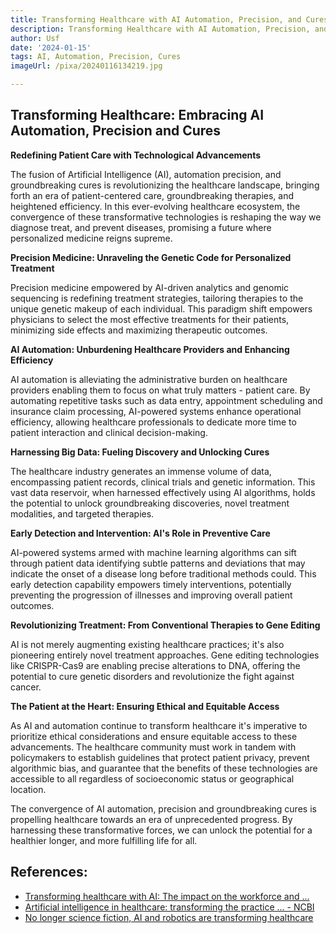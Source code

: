 ```yaml
---
title: Transforming Healthcare with AI Automation, Precision, and Cures
description: Transforming Healthcare with AI Automation, Precision, and Cures
author: Usf
date: '2024-01-15'
tags: AI, Automation, Precision, Cures
imageUrl: /pixa/20240116134219.jpg

---
```

## Transforming Healthcare: Embracing  AI Automation, Precision and Cures

**Redefining Patient Care with Technological Advancements**

The fusion of Artificial Intelligence  (AI), automation precision, and  groundbreaking  cures is revolutionizing the healthcare landscape, bringing forth an era  of patient-centered care, groundbreaking  therapies, and heightened efficiency. In this ever-evolving healthcare  ecosystem, the convergence of these transformative technologies is reshaping the way we diagnose treat,  and prevent diseases,  promising a future where personalized medicine  reigns supreme.

**Precision Medicine: Unraveling the Genetic Code for  Personalized Treatment**

Precision medicine empowered by AI-driven analytics and genomic sequencing is redefining treatment strategies, tailoring therapies  to the unique genetic makeup of each individual. This paradigm shift empowers physicians to select the most effective treatments for their patients, minimizing side  effects and maximizing therapeutic outcomes.

**AI Automation: Unburdening Healthcare Providers and Enhancing Efficiency**

AI automation is alleviating the  administrative burden on healthcare providers enabling them to focus  on what  truly matters - patient care. By automating repetitive tasks such as data entry, appointment scheduling and insurance claim processing, AI-powered systems enhance operational efficiency, allowing healthcare professionals to dedicate more time to patient interaction and clinical decision-making.

**Harnessing Big Data:  Fueling Discovery  and Unlocking  Cures**

The healthcare industry generates an immense volume of data, encompassing  patient  records, clinical  trials and genetic information. This vast data reservoir, when harnessed effectively using AI algorithms, holds the potential to  unlock groundbreaking discoveries, novel treatment modalities, and targeted therapies.

**Early Detection and Intervention: AI's Role in Preventive Care**

AI-powered systems armed with machine learning algorithms can sift through patient data identifying subtle patterns and  deviations that may indicate the  onset of a disease long  before traditional methods could. This early detection capability empowers  timely interventions, potentially preventing the progression of illnesses and improving overall patient outcomes.

**Revolutionizing Treatment: From Conventional Therapies to Gene  Editing**

AI is not merely  augmenting existing healthcare practices; it's also  pioneering entirely novel treatment approaches. Gene editing technologies  like CRISPR-Cas9 are enabling  precise alterations to  DNA, offering the potential to cure genetic disorders and  revolutionize the fight against cancer.

**The Patient  at  the Heart: Ensuring Ethical and Equitable Access**

As AI and automation continue to transform healthcare it's imperative to prioritize ethical considerations and  ensure equitable access to these advancements. The healthcare community must work in tandem with policymakers to establish guidelines  that protect patient privacy, prevent algorithmic bias, and guarantee that the benefits of these  technologies are accessible to all regardless of socioeconomic status or geographical location.

The convergence of  AI automation, precision  and groundbreaking cures is propelling healthcare towards an era of unprecedented progress. By harnessing these transformative forces, we can unlock the potential for  a healthier longer, and more fulfilling life for all.

## References:
- [Transforming healthcare with AI: The impact on the workforce and ...](https://www.mckinsey.com/industries/healthcare/our-insights/transforming-healthcare-with-ai)
- [Artificial intelligence in healthcare: transforming the practice ... - NCBI](https://www.ncbi.nlm.nih.gov/pmc/articles/PMC8285156/)
- [No longer science fiction, AI and robotics are transforming healthcare](https://www.pwc.com/gx/en/industries/healthcare/publications/ai-robotics-new-health/transforming-healthcare.html)
